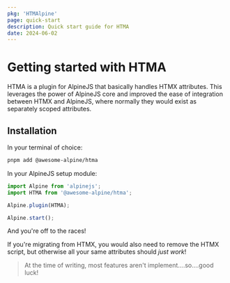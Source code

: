```yaml
---
pkg: 'HTMAlpine'
page: quick-start
description: Quick start guide for HTMA
date: 2024-06-02
---
```


# Getting started with HTMA

HTMA is a plugin for AlpineJS that basically handles HTMX attributes. This leverages the power of AlpineJS core and improved the ease of integration between HTMX and AlpineJS, where normally they would exist as separately scoped attributes.

## Installation

In your terminal of choice:

```sh
pnpm add @awesome-alpine/htma
```

In your AlpineJS setup module:

```ts
import Alpine from 'alpinejs';
import HTMA from '@awesome-alpine/htma';

Alpine.plugin(HTMA);

Alpine.start();
```

And you're off to the races!

If you're migrating from HTMX, you would also need to remove the HTMX script, but otherwise all your same attributes should _just work_!

> At the time of writing, most features aren't implement....so....good luck!
